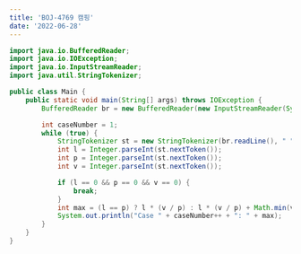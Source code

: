 ```yaml
---
title: 'BOJ-4769 캠핑'
date: '2022-06-28'
---
```


```java
import java.io.BufferedReader;
import java.io.IOException;
import java.io.InputStreamReader;
import java.util.StringTokenizer;

public class Main {
    public static void main(String[] args) throws IOException {
        BufferedReader br = new BufferedReader(new InputStreamReader(System.in));

        int caseNumber = 1;
        while (true) {
            StringTokenizer st = new StringTokenizer(br.readLine(), " ");
            int l = Integer.parseInt(st.nextToken());
            int p = Integer.parseInt(st.nextToken());
            int v = Integer.parseInt(st.nextToken());

            if (l == 0 && p == 0 && v == 0) {
                break;
            }
            int max = (l == p) ? l * (v / p) : l * (v / p) + Math.min(v % p, l);
            System.out.println("Case " + caseNumber++ + ": " + max);
        }
    }
}
```
